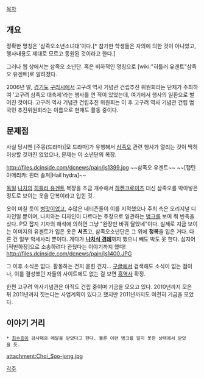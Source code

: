 [[목차]]

== 개요 ==

{{{#!html
<iframe width="640" height="360" src="//www.youtube.com/embed/pg_BAKOjQ1w?feature=player_embedded" frameborder="0" allowfullscreen></iframe>
}}}

정확한 명칭은 '삼족오소년소녀대'이다.[* 참가한 학생들은 자의에 의한 것이 아니었고, 행사내용도 제대로 모르고 동원된 것이라고 한다.]

그러나 웹 상에서는 삼족오 소년단. 혹은 비하적인 명칭으로 [wiki:"히틀러 유겐트"삼족오 유겐트]로 알려졌다.

2006년 말, [[경기도]] [[구리]]시에서 고구려 역사 기념관 건립추진 위원회라는 단체가 주최하여 '고구려 삼족오 대축제'라는 행사를 연 적이 있었는데, 여기에서 행사의 일환으로 벌어진 것이다. 고구려 역사 기념관 건립추진 위원회는 이 후 고구려 역사 기념관 건립 범국민 추진위원회라는 이름으로 현재도 활동 중이다.

== 문제점 ==
사실 당시엔 [주몽(드라마)|모 드라마]가 유행해서 [[삼족오]] 관련 행사가 열리는 것이 딱히 이상할 것까진 없었으나, 문제는 이 소년단의 복장.

http://files.dcinside.com/dcnews/pain/js1399.jpg
~~삼족오 유겐트~~ ~~[캡틴 아메리카: 윈터 솔져|Hail hydra]~~

[[독일]] [[나치]]의 [[히틀러 유겐트]] 복장을 조금 개수해서 [[하켄크로이츠]] 대신 삼족오를 박아넣은 정도로 보이는 옷을 단복이라고 입힌 것.

옷이 미칠 듯이 [[병맛]]이었고, 수많은 네티즌들이 이를 지적했으나 주최 측은 오리지널 디자인일 뿐이며, 나치와는 디자인이 다르다는 주장으로 일관하는 [[병크]]를 보여 줘 빈축을 샀다. P모 잡지 기자의 해석에 의하면 그냥 "완장만 바꿔 달았네"이다. 실제로 지금 보이는 이미지의 유겐트가 입은 옷은 '''셔츠'''고, 삼족오소년단은 그 위에 '''정복'''을 입은 거다. 다른 건 일부 악세사리 뿐이다. 게다가 '''[[나치식 경례]]'''까지 했으니 빼도 박도 못 한다. 심지어 [적반하장]으로 소송하려다 관뒀다는 이야기까지 했다!
http://files.dcinside.com/dcnews/pain/js1400.JPG

그 이후 소식은 없다. 활동하는 건지 묻힌 건지... [[구글]]에서 검색해도 소식이 없는 점이나, 이를 결성했던 자들의 사이트에도 없는 걸 보면 [[흑역사]] 확정.

한편 고구려 역사기념관은 아직도 건립 중이며 기금을 모으고 있다. 2010년까지 모은 뒤 2011년까지 짓는다는 사업계획이 있다고 했지만 2011년까지도 여전히 기금을 모았다.

== 이야기 거리 ==
 * [[최수종]]이 감사패와 메달을 받았다고 한다. 물론 이런 병크를 알지 못한 상태에서 받았을 듯.
attachment:Choi_Soo-jong.jpg

[[각주]]
